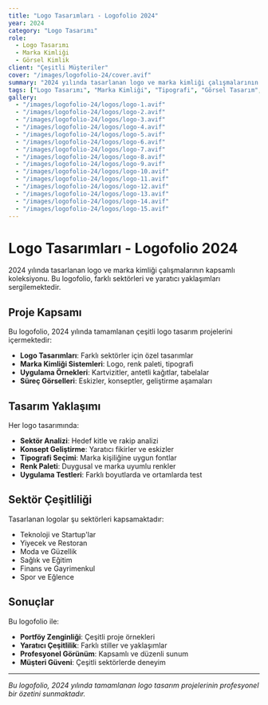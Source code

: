 ```yaml
---
title: "Logo Tasarımları - Logofolio 2024"
year: 2024
category: "Logo Tasarımı"
role:
  - Logo Tasarımı
  - Marka Kimliği
  - Görsel Kimlik
client: "Çeşitli Müşteriler"
cover: "/images/logofolio-24/cover.avif"
summary: "2024 yılında tasarlanan logo ve marka kimliği çalışmalarının kapsamlı koleksiyonu. Farklı sektörler için özel tasarımlar ve marka kimliği sistemleri."
tags: ["Logo Tasarımı", "Marka Kimliği", "Tipografi", "Görsel Tasarım", "2024"]
gallery:
  - "/images/logofolio-24/logos/logo-1.avif"
  - "/images/logofolio-24/logos/logo-2.avif"
  - "/images/logofolio-24/logos/logo-3.avif"
  - "/images/logofolio-24/logos/logo-4.avif"
  - "/images/logofolio-24/logos/logo-5.avif"
  - "/images/logofolio-24/logos/logo-6.avif"
  - "/images/logofolio-24/logos/logo-7.avif"
  - "/images/logofolio-24/logos/logo-8.avif"
  - "/images/logofolio-24/logos/logo-9.avif"
  - "/images/logofolio-24/logos/logo-10.avif"
  - "/images/logofolio-24/logos/logo-11.avif"
  - "/images/logofolio-24/logos/logo-12.avif"
  - "/images/logofolio-24/logos/logo-13.avif"
  - "/images/logofolio-24/logos/logo-14.avif"
  - "/images/logofolio-24/logos/logo-15.avif"
---
```


# Logo Tasarımları - Logofolio 2024

2024 yılında tasarlanan logo ve marka kimliği çalışmalarının kapsamlı koleksiyonu. Bu logofolio, farklı sektörleri ve yaratıcı yaklaşımları sergilemektedir.

## Proje Kapsamı

Bu logofolio, 2024 yılında tamamlanan çeşitli logo tasarım projelerini içermektedir:

- **Logo Tasarımları**: Farklı sektörler için özel tasarımlar
- **Marka Kimliği Sistemleri**: Logo, renk paleti, tipografi
- **Uygulama Örnekleri**: Kartvizitler, antetli kağıtlar, tabelalar
- **Süreç Görselleri**: Eskizler, konseptler, geliştirme aşamaları

## Tasarım Yaklaşımı

Her logo tasarımında:
- **Sektör Analizi**: Hedef kitle ve rakip analizi
- **Konsept Geliştirme**: Yaratıcı fikirler ve eskizler
- **Tipografi Seçimi**: Marka kişiliğine uygun fontlar
- **Renk Paleti**: Duygusal ve marka uyumlu renkler
- **Uygulama Testleri**: Farklı boyutlarda ve ortamlarda test

## Sektör Çeşitliliği

Tasarlanan logolar şu sektörleri kapsamaktadır:
- Teknoloji ve Startup'lar
- Yiyecek ve Restoran
- Moda ve Güzellik
- Sağlık ve Eğitim
- Finans ve Gayrimenkul
- Spor ve Eğlence

## Sonuçlar

Bu logofolio ile:
- **Portföy Zenginliği**: Çeşitli proje örnekleri
- **Yaratıcı Çeşitlilik**: Farklı stiller ve yaklaşımlar
- **Profesyonel Görünüm**: Kapsamlı ve düzenli sunum
- **Müşteri Güveni**: Çeşitli sektörlerde deneyim

---

*Bu logofolio, 2024 yılında tamamlanan logo tasarım projelerinin profesyonel bir özetini sunmaktadır.*
